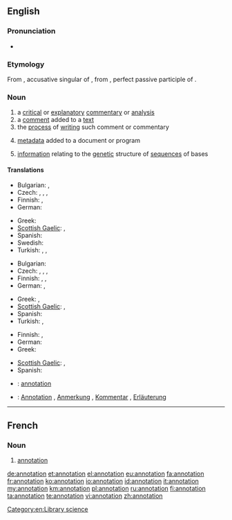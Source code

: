 ==English==

===Pronunciation===
* {{rhymes|eɪʃən}}

===Etymology===
From {{etyl|la}} {{term|annotationem|annotātiōnem||lang=la}}, accusative singular of {{term|annotatio|annotātiō|remark, annotation|lang=la}}, from {{term|annotatus|annotātus||lang=la}}, perfect passive participle of {{term|annoto|annotō|note down, remark|lang=la}}.

===Noun===
{{wikipedia}}
{{en-noun}}

# a [[critical]] or [[explanatory]] [[commentary]] or [[analysis]]
# a [[comment]] added to a [[text]]
# the [[process]] of [[writing]] such comment or commentary
# {{computing}} [[metadata]] added to a document or program
# {{genetics}} [[information]] relating to the [[genetic]] structure of [[sequence]]s of bases

====Translations====
{{trans-top|critical or explanatory commentary or analysis}}
* Bulgarian: {{t+|bg|коментар}},  {{t-|bg|анотация}}
* Czech: {{t+|cs|anotace|f}}, {{t+|cs|poznámka|f}}, {{t-|cs|vysvětlivka|f}}, {{t-|cs|komentář|m}}
* Finnish: {{t+|fi|huomautus}}, {{t+|fi|kommentti}}
* German: {{t+|de|Kommentar|m}}
{{trans-mid}}
* Greek: {{t-|el|επισημείωση|tr=episimeíosi|sc=Grek}}
* [[Scottish Gaelic]]: {{t-|gd|mìneachadh|m|xs=Scottish Gaelic}}, {{t-|gd|notachadh|m|xs=Scottish Gaelic}}
* Spanish: {{t-|es|anotación|f}}
* Swedish: {{t+|sv|anteckning}}
* Turkish: {{t+|tr|belirtim}}, {{t-|tr|açıklayıcı not}}, {{t-|tr|bilgi notu}}
{{trans-bottom}}

{{trans-top|comment added to a text}}
* Bulgarian: {{t-|bg|обяснителна бележка}}
* Czech: {{t+|cs|anotace|f}}, {{t+|cs|poznámka|f}}, {{t-|cs|vysvětlivka|f}}, {{t-|cs|komentář|m}}
* Finnish: {{t-|fi|reunahuomautus}}, {{t+|fi|huomautus}}, {{t+|fi|kommentti}}
* German: {{t+|de|Anmerkung|f}}, {{t+|de|Bemerkung|f}}
{{trans-mid}}
* Greek: {{t+|el|υποσημείωση|f|tr=yposimeíosi|sc=Grek}}, {{t+|el|σχόλιο|f|tr=schólio|sc=Grek}}
* [[Scottish Gaelic]]: {{t-|gd|mìneachadh|m|xs=Scottish Gaelic}}, {{t-|gd|notachadh|m|xs=Scottish Gaelic}}
* Spanish: {{t-|es|anotación|f}}
* Turkish: {{t+|tr|dipnot}}, {{t-|tr|hāşiye}}
{{trans-bottom}}

{{trans-top|process of writing a comment or commentary}}
* Finnish: {{t-|fi|kommentointi}}, {{t-|fi|huomiointi}}
* German: {{t-|de|Kommentierung|f}}
* Greek: {{t+|el|σχολιασμός|m|tr=scholiasmós|sc=Grek}}
{{trans-mid}}
* [[Scottish Gaelic]]: {{t-|gd|mìneachadh|m|xs=Scottish Gaelic}}, {{t-|gd|notachadh|m|xs=Scottish Gaelic}}
* Spanish: {{t|es|anotación|f}}
{{trans-bottom}}

{{trans-top|metadata added to a document or program}}
{{trans-mid}}
{{trans-bottom}}

{{trans-top|information relating to the genetic structure of sequences of bases}}
{{trans-mid}}
{{trans-bottom}}

{{checktrans-top}}
* {{ttbc|fr}}: [[#French|annotation]] {{f}}
{{trans-mid}}
* {{ttbc|de}}: [[Annotation]] {{f}}, [[Anmerkung]] {{f}}, [[Kommentar]] {{m}}, [[Erläuterung]] {{f}}
{{trans-bottom}}

[[Category:en:Library science]]

----

==French==

===Noun===
{{fr-noun|f}}

# [[#Noun|annotation]]

[[de:annotation]]
[[et:annotation]]
[[el:annotation]]
[[eu:annotation]]
[[fa:annotation]]
[[fr:annotation]]
[[ko:annotation]]
[[io:annotation]]
[[id:annotation]]
[[it:annotation]]
[[my:annotation]]
[[km:annotation]]
[[pl:annotation]]
[[ru:annotation]]
[[fi:annotation]]
[[ta:annotation]]
[[te:annotation]]
[[vi:annotation]]
[[zh:annotation]]